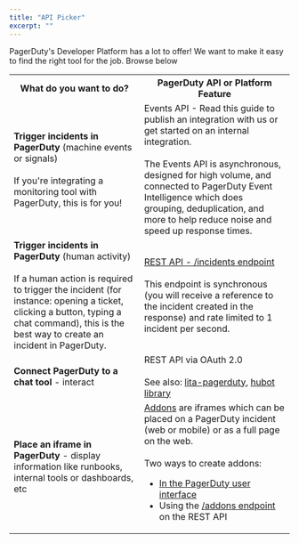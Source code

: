 ```yaml
---
title: "API Picker"
excerpt: ""
---
```

PagerDuty's Developer Platform has a lot to offer! We want to make it easy to find the right tool for the job. Browse below

<table>
    <tr>
      <th>
        What do you want to do?
      </th>
      <th>
        PagerDuty API or Platform Feature
      </th>
    </tr>
    <tr>
      <td>
        <strong>Trigger incidents in PagerDuty</strong> (machine events or signals)
        <br/><br/>
        If you're integrating a monitoring tool with PagerDuty, this is for you!
      </td>
      <td>
        Events API - <Link to="/docs/app-integration-development/events-integration/">Read this guide to publish an integration with us</Link> or get started on an internal integration.
        <br/><br/>
        The Events API is asynchronous, designed for high volume, and connected to PagerDuty Event Intelligence which does grouping, deduplication, and more to help reduce noise and speed up response times.
      </td>
    </tr>
    <tr>
      <td>
        <strong>Trigger incidents in PagerDuty</strong> (human activity)
        <br/><br/>
        If a human action is required to trigger the incident (for instance: opening a ticket, clicking a button, typing a chat command), this is the best way to create an incident in PagerDuty.
      </td>
      <td>
        <a href="https://api-reference.pagerduty.com/#!/Incidents/post_incidents"> REST API - /incidents endpoint</a>
        <br/><br/>
        This endpoint is synchronous (you will receive a reference to the incident created in the response) and rate limited to 1 incident per second.
      </td>
    </tr>
    <tr>
      <td>
        <strong>Connect PagerDuty to a chat tool</strong> - interact
      </td>
      <td>
        REST API via <Link to="/docs/app-integration-development/oauth-2-functionality/">OAuth 2.0</Link>
        <br/><br/>
        See also: <a href="https://github.com/PagerDuty/lita-pagerduty">lita-pagerduty</a>, <a href="https://github.com/hubot-scripts/hubot-pager-me">hubot library</a>
      </td>
    </tr>
    <tr>
      <td>
        <strong>Place an iframe in PagerDuty</strong> - display information like runbooks, internal tools or dashboards, etc
      </td>
      <td>
        <a href="https://support.pagerduty.com/docs/extensions-add-ons#section-add-ons">Addons</a> are iframes which can be placed on a PagerDuty incident (web or mobile) or as a full page on the web.
        <br/><br/>
        Two ways to create addons:
        <ul>
          <li><a href="https://support.pagerduty.com/docs/extensions-add-ons#section-add-ons">In the PagerDuty user interface</a> </li>
          <li>Using the <a href="https://api-reference.pagerduty.com/#!/Add-ons/post_addons">/addons endpoint</a> on the REST API</li>
        </ul>
      </td>
    </tr>
</table>

